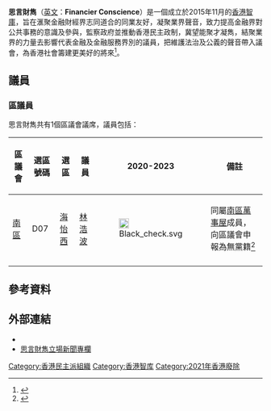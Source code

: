 {{infobox Organization
|name             = 思言財雋
|original_name    = Financier Conscience
|image            =
|image_border     = 
|size             = 200px
|caption          = 
|abbreviation     = 
|motto            = 
|formation        = 2015年
|founder          = 
|type             = 金融及財經界組織
|purpose          = 
|region_served    = 香港
|membership       = 
|language         = 
|leader_title     = 召集人
|leader_name      = 
|main_organ       = 
|website          = {{Facebook|financierconscience}}
|remarks          = 
}}

'''思言財雋'''（[[英文|英文]]：'''Financier Conscience'''）是一個成立於2015年11月的[[香港|香港]][[智庫|智庫]]，旨在滙聚金融財經界志同道合的同業友好，凝聚業界聲音，致力提高金融界對公共事務的意識及參與，監察政府並推動香港民主政制，冀望能聚才凝雋，結聚業界的力量去影響代表金融及金融服務界別的議員，把維護法治及公義的聲音帶入議會，為香港社會籌建更美好的將來<ref>{{Cite web |url=http://hk.apple.nextmedia.com/realtime/finance/20160905/55603983 |title=【立會選戰】7萬從業員 261票即當選 思言財雋：張華峰你真幸福｜蘋果日報 |accessdate=2017-01-27 |archive-date=2017-01-26 |archive-url=https://web.archive.org/web/20170126092930/http://hk.apple.nextmedia.com/realtime/finance/20160905/55603983 |dead-url=no }}</ref>。

==議員==
===區議員===
思言財雋共有1個區議會議席，議員包括：
{| class="wikitable" style="text-align:center"
! 區議會 !! 選區號碼 !! 選區 !! 議員 !! 2020-2023 !! 備註
|-
|rowspan="1"|[[南區區議會|南區]]||D07||[[海怡西|海怡西]]||[[林浩波|林浩波]]
|[[File:Black_check.svg|20px]]||同屬[[南區萬事屋|南區萬事屋]]成員，向區議會申報為無黨籍<ref>{{Cite web|title=【區議會選舉・海怡西】黃之鋒PlanB林浩波勝：反映認同政治取態|url=https://www.hk01.com/社會新聞/402094/區議會選舉-海怡西-黃之鋒planb林浩波勝-反映認同政治取態|accessdate=2020-11-28|work=香港01|language=zh|archive-date=2020-01-31|archive-url=https://web.archive.org/web/20200131045542/https://www.hk01.com/%E7%A4%BE%E6%9C%83%E6%96%B0%E8%81%9E/402094/%E5%8D%80%E8%AD%B0%E6%9C%83%E9%81%B8%E8%88%89-%E6%B5%B7%E6%80%A1%E8%A5%BF-%E9%BB%83%E4%B9%8B%E9%8B%92planb%E6%9E%97%E6%B5%A9%E6%B3%A2%E5%8B%9D-%E5%8F%8D%E6%98%A0%E8%AA%8D%E5%90%8C%E6%94%BF%E6%B2%BB%E5%8F%96%E6%85%8B|dead-url=no}}</ref>
|-
|}

==參考資料==
{{reflist}}

==外部連結==
*{{Facebook|financierconscience}}
*[https://www.thestandnews.com/author/思言財雋-financier-conscience/ 思言財雋立場新聞專欄]{{Wayback|url=https://www.thestandnews.com/author/%E6%80%9D%E8%A8%80%E8%B2%A1%E9%9B%8B-financier-conscience/ |date=20210221180621 }}


{{香港政黨}}

[[Category:香港民主派組織|Category:香港民主派組織]]
[[Category:香港智库|Category:香港智库]]
[[Category:2021年香港廢除|Category:2021年香港廢除]]